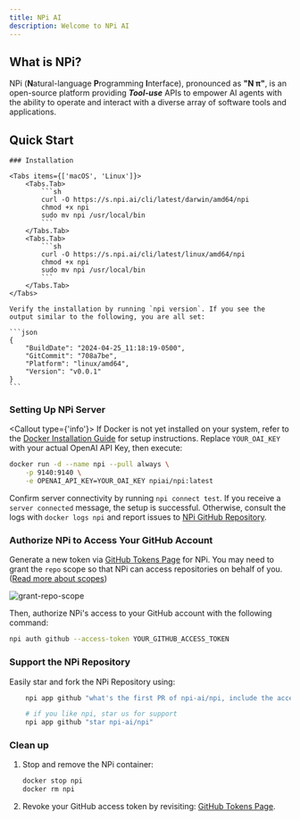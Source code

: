 ```yaml
---
title: NPi AI
description: Welcome to NPi AI
---
```



## What is NPi?

NPi (**N**atural-language **P**rogramming **I**nterface), pronounced as **"N π"**, is an open-source platform providing **_Tool-use_** APIs to empower AI agents with the ability to operate and interact with a diverse array of software tools and applications.

## Quick Start

<Steps>

    ### Installation

    <Tabs items={['macOS', 'Linux']}>
        <Tabs.Tab>
            ```sh
            curl -O https://s.npi.ai/cli/latest/darwin/amd64/npi
            chmod +x npi
            sudo mv npi /usr/local/bin
            ```
        </Tabs.Tab>
        <Tabs.Tab>
            ```sh
            curl -O https://s.npi.ai/cli/latest/linux/amd64/npi
            chmod +x npi
            sudo mv npi /usr/local/bin
            ```
        </Tabs.Tab>
    </Tabs>

    Verify the installation by running `npi version`. If you see the output similar to the following, you are all set:

    ```json
    {
        "BuildDate": "2024-04-25_11:18:19-0500",
        "GitCommit": "708a7be",
        "Platform": "linux/amd64",
        "Version": "v0.0.1"
    }
    ```

### Setting Up NPi Server
<Callout type={'info'}>
    If Docker is not yet installed on your system, refer to the [Docker Installation Guide](https://docs.docker.com/get-docker/) for setup instructions.
</Callout>
Replace `YOUR_OAI_KEY` with your actual OpenAI API Key, then execute:

```sh
docker run -d --name npi --pull always \
    -p 9140:9140 \
    -e OPENAI_API_KEY=YOUR_OAI_KEY npiai/npi:latest
```

Confirm server connectivity by running `npi connect test`. If you receive a `server connected` message, the setup is successful. Otherwise, consult the logs with `docker logs npi` and report issues to [NPi GitHub Repository](https://github.com/npi-ai/npi/issues/new).

### Authorize NPi to Access Your GitHub Account

Generate a new token via [GitHub Tokens Page](https://github.com/settings/tokens) for NPi. You may need to grant the `repo` scope so that NPi can access repositories on behalf of you. ([Read more about scopes](https://docs.github.com/en/apps/oauth-apps/building-oauth-apps/scopes-for-oauth-apps))

![grant-repo-scope](../assets/github-token-grant-repo.png)

Then, authorize NPi's access to your GitHub account with the following command:

```sh
npi auth github --access-token YOUR_GITHUB_ACCESS_TOKEN
```

### Support the NPi Repository

Easily star and fork the NPi Repository using:

```sh
    npi app github "what's the first PR of npi-ai/npi, include the access url, and output with json format"

    # if you like npi, star us for support
    npi app github "star npi-ai/npi"
```

### Clean up
1. Stop and remove the NPi container:
    ```sh
    docker stop npi
    docker rm npi
    ```
2. Revoke your GitHub access token by revisiting: [GitHub Tokens Page](https://github.com/settings/tokens).


</Steps>
